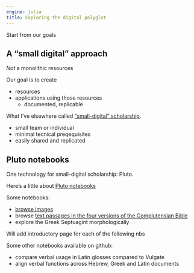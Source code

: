 ```yaml
---
engine: julia
title: Exploring the digital polyglot
---
```


Start from our goals

## A "small digital" approach

*Not* a monolithic resources

Our goal is to create  

- resources
- applications using those resources
   - documented, replicable

What I've elsewhere called ["small-digital" scholarship](https://neelsmith.quarto.pub/posts/2024-10-28-small-digital/index.html).

- small team or individual
- minimal tecnical preqequisites
- easily shared and replicated


## Pluto notebooks

One technology for small-digital scholarship: Pluto.

Here's a little about [Pluto notebooks](./pluto/)


Some notebooks:

- [browse images](./imagebrowsing/)
- browse [text passages in the four versions of the Complutensian Bible](./alignedpassages/)
- explore the Greek Septuagint morphologically

:::{.callout-warning title="Work in progress"}
Will add introductory page for each of the following nbs
:::

Some other notebooks available on github:



- compare verbal usage in Latin glosses compared to Vulgate
- align verbal functions across Hebrew, Greek and Latin documents